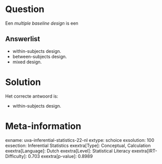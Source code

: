 Question
========

Een *multiple baseline design* is een


Answerlist
----------

* within-subjects design.
* between-subjects design.
* mixed design.

Solution
========

Het correcte antwoord is: 

* within-subjects design.

Meta-information
================
exname: uva-inferential-statistics-22-nl
extype: schoice
exsolution: 100
exsection: Inferential Statistics
exextra[Type]: Conceptual, Calculation
exextra[Language]: Dutch
exextra[Level]: Statistical Literacy
exextra[IRT-Difficulty]: 0.703
exextra[p-value]: 0.8989

